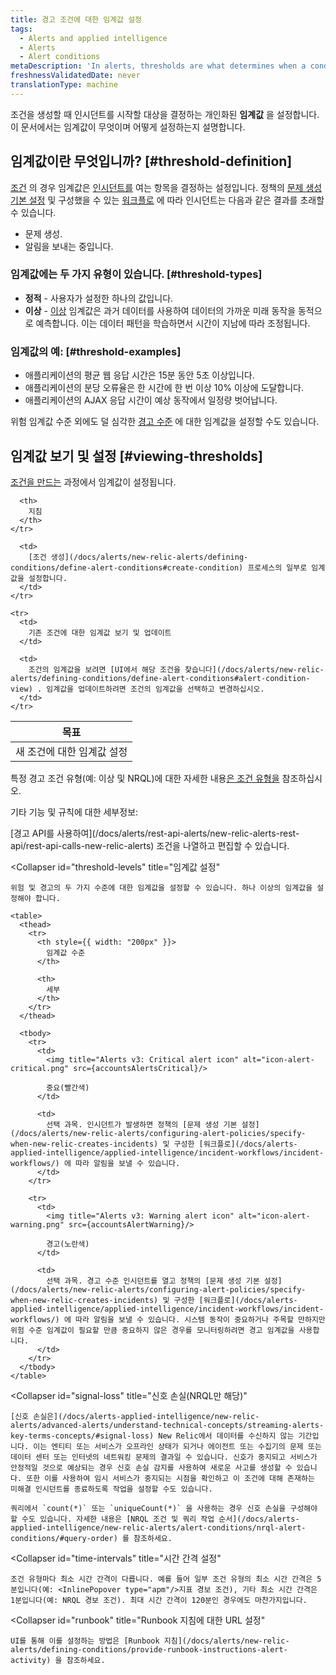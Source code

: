 ```yaml
---
title: 경고 조건에 대한 임계값 설정
tags:
  - Alerts and applied intelligence
  - Alerts
  - Alert conditions
metaDescription: 'In alerts, thresholds are what determines when a condition will trigger an incident.'
freshnessValidatedDate: never
translationType: machine
---
```




조건을 생성할 때 인시던트를 시작할 대상을 결정하는 개인화된 **임계값** 을 설정합니다. 이 문서에서는 임계값이 무엇이며 어떻게 설정하는지 설명합니다.

## 임계값이란 무엇입니까? [#threshold-definition]

[조건](/docs/using-new-relic/welcome-new-relic/get-started/glossary#alert-condition) 의 경우 임계값은 [인시던트를](/docs/new-relic-solutions/get-started/glossary/#alert-incident) 여는 항목을 결정하는 설정입니다. 정책의 [문제 생성 기본 설정](/docs/alerts/new-relic-alerts/configuring-alert-policies/specify-when-new-relic-creates-incidents) 및 구성했을 수 있는 [워크플로](/docs/alerts-applied-intelligence/applied-intelligence/incident-workflows/incident-workflows/) 에 따라 인시던트는 다음과 같은 결과를 초래할 수 있습니다.

* 문제 생성.
* 알림을 보내는 중입니다.

### 임계값에는 두 가지 유형이 있습니다. [#threshold-types]

* **정적** - 사용자가 설정한 하나의 값입니다.
* **이상** - [이상](/docs/alerts-applied-intelligence/new-relic-alerts/advanced-alerts/other-condition-types/create-anomaly-alert-conditions/#set-anomaly-thresholds) 임계값은 과거 데이터를 사용하여 데이터의 가까운 미래 동작을 동적으로 예측합니다. 이는 데이터 패턴을 학습하면서 시간이 지남에 따라 조정됩니다.

### 임계값의 예: [#threshold-examples]

* 애플리케이션의 평균 웹 응답 시간은 15분 동안 5초 이상입니다.
* 애플리케이션의 분당 오류율은 한 시간에 한 번 이상 10% 이상에 도달합니다.
* 애플리케이션의 AJAX 응답 시간이 예상 동작에서 일정량 벗어납니다.

위험 임계값 수준 외에도 덜 심각한 [경고 수준](#threshold-levels) 에 대한 임계값을 설정할 수도 있습니다.

## 임계값 보기 및 설정 [#viewing-thresholds]

[조건을 만드는](/docs/alerts/new-relic-alerts/defining-conditions/define-alert-conditions) 과정에서 임계값이 설정됩니다.

<table>
  <thead>
    <tr>
      <th style={{ width: "220px" }}>
        목표
      </th>

      <th>
        지침
      </th>
    </tr>
  </thead>

  <tbody>
    <tr>
      <td>
        새 조건에 대한 임계값 설정
      </td>

      <td>
        [조건 생성](/docs/alerts/new-relic-alerts/defining-conditions/define-alert-conditions#create-condition) 프로세스의 일부로 임계값을 설정합니다.
      </td>
    </tr>

    <tr>
      <td>
        기존 조건에 대한 임계값 보기 및 업데이트
      </td>

      <td>
        조건의 임계값을 보려면 [UI에서 해당 조건을 찾습니다](/docs/alerts/new-relic-alerts/defining-conditions/define-alert-conditions#alert-condition-view) . 임계값을 업데이트하려면 조건의 임계값을 선택하고 변경하십시오.
      </td>
    </tr>
  </tbody>
</table>

특정 경고 조건 유형(예: 이상 및 NRQL)에 대한 자세한 내용[은 조건 유형을](/docs/alerts/new-relic-alerts/defining-conditions/define-alert-conditions#condition-types) 참조하십시오.

기타 기능 및 규칙에 대한 세부정보:

<CollapserGroup>
  <Collapser
    id="use-api"
    title="알림 API 사용"
  >
    [경고 API를 사용하여](/docs/alerts/rest-api-alerts/new-relic-alerts-rest-api/rest-api-calls-new-relic-alerts) 조건을 나열하고 편집할 수 있습니다.
  </Collapser>

  <Collapser
    id="threshold-levels"
    title="임계값 설정"
  >
    위험 및 경고의 두 가지 수준에 대한 임계값을 설정할 수 있습니다. 하나 이상의 임계값을 설정해야 합니다.

    <table>
      <thead>
        <tr>
          <th style={{ width: "200px" }}>
            임계값 수준
          </th>

          <th>
            세부
          </th>
        </tr>
      </thead>

      <tbody>
        <tr>
          <td>
            <img title="Alerts v3: Critical alert icon" alt="icon-alert-critical.png" src={accountsAlertsCritical}/>

            중요(빨간색)
          </td>

          <td>
            선택 과목. 인시던트가 발생하면 정책의 [문제 생성 기본 설정](/docs/alerts/new-relic-alerts/configuring-alert-policies/specify-when-new-relic-creates-incidents) 및 구성한 [워크플로](/docs/alerts-applied-intelligence/applied-intelligence/incident-workflows/incident-workflows/) 에 따라 알림을 보낼 수 있습니다.
          </td>
        </tr>

        <tr>
          <td>
            <img title="Alerts v3: Warning alert icon" alt="icon-alert-warning.png" src={accountsAlertWarning}/>

            경고(노란색)
          </td>

          <td>
            선택 과목. 경고 수준 인시던트를 열고 정책의 [문제 생성 기본 설정](/docs/alerts/new-relic-alerts/configuring-alert-policies/specify-when-new-relic-creates-incidents) 및 구성한 [워크플로](/docs/alerts-applied-intelligence/applied-intelligence/incident-workflows/incident-workflows/) 에 따라 알림을 보낼 수 있습니다. 시스템 동작이 중요하거나 주목할 만하지만 위험 수준 임계값이 필요할 만큼 중요하지 않은 경우를 모니터링하려면 경고 임계값을 사용합니다.
          </td>
        </tr>
      </tbody>
    </table>
  </Collapser>

  <Collapser
    id="signal-loss"
    title="신호 손실(NRQL만 해당)"
  >
    [신호 손실은](/docs/alerts-applied-intelligence/new-relic-alerts/advanced-alerts/understand-technical-concepts/streaming-alerts-key-terms-concepts/#signal-loss) New Relic에서 데이터를 수신하지 않는 기간입니다. 이는 엔티티 또는 서비스가 오프라인 상태가 되거나 에이전트 또는 수집기의 문제 또는 데이터 센터 또는 인터넷의 네트워킹 문제의 결과일 수 있습니다. 신호가 중지되고 서비스가 안정적일 것으로 예상되는 경우 신호 손실 감지를 사용하여 새로운 사고를 생성할 수 있습니다. 또한 이를 사용하여 임시 서비스가 중지되는 시점을 확인하고 이 조건에 대해 존재하는 미해결 인시던트를 종료하도록 작업을 설정할 수도 있습니다.

    쿼리에서 `count(*)` 또는 `uniqueCount(*)` 을 사용하는 경우 신호 손실을 구성해야 할 수도 있습니다. 자세한 내용은 [NRQL 조건 및 쿼리 작업 순서](/docs/alerts-applied-intelligence/new-relic-alerts/alert-conditions/nrql-alert-conditions/#query-order) 를 참조하세요.
  </Collapser>

  <Collapser
    id="time-intervals"
    title="시간 간격 설정"
  >
    조건 유형마다 최소 시간 간격이 다릅니다. 예를 들어 일부 조건 유형의 최소 시간 간격은 5분입니다(예: <InlinePopover type="apm"/>지표 경보 조건), 기타 최소 시간 간격은 1분입니다(예: NRQL 경보 조건). 최대 시간 간격이 120분인 경우에도 마찬가지입니다.
  </Collapser>

  <Collapser
    id="runbook"
    title="Runbook 지침에 대한 URL 설정"
  >
    UI를 통해 이를 설정하는 방법은 [Runbook 지침](/docs/alerts/new-relic-alerts/defining-conditions/provide-runbook-instructions-alert-activity) 을 참조하세요.
  </Collapser>
</CollapserGroup>